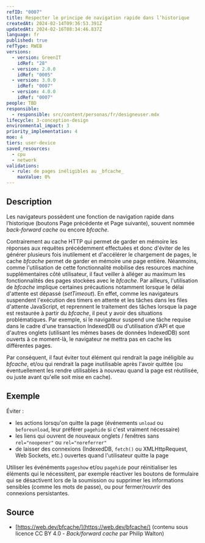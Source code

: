 ```yaml
---
refID: "0007"
title: Respecter le principe de navigation rapide dans l’historique
createdAt: 2024-02-14T09:36:53.391Z
updatedAt: 2024-02-16T08:34:46.837Z
language: fr
published: true
refType: RWEB
versions:
  - version: GreenIT
    idRef: "28"
  - version: 2.0.0
    idRef: "0005"
  - version: 3.0.0
    idRef: "0007"
  - version: 4.0.0
    idRef: "0007"
people: TBD
responsible:
  - responsible: src/content/personas/fr/designeuser.mdx
lifecycle: 3-conception-design
environmental_impact: 3
priority_implementation: 4
moe: 4
tiers: user-device
saved_resources:
  - cpu
  - network
validations:
  - rule: de pages inéligibles au _bfcache_
    maxValue: 0%
---
```


## Description

Les navigateurs possèdent une fonction de navigation rapide dans l’historique (boutons Page précédente et Page suivante),
souvent nommée _back-forward cache_ ou encore _bfcache_.

Contrairement au cache HTTP qui permet de garder en mémoire les réponses aux requêtes précédemment effectuées et donc d'éviter de les générer plusieurs fois inutilement et d'accélérer le chargement de pages, le cache _bfcache_ permet de garder en mémoire une page entière.
Néanmoins, comme l'utilisation de cette fonctionnalité mobilise des resources machine supplémentaires côté utilisateur, il faut veiller à alléger au maximum les fonctionnalités des pages stockées avec le _bfcache_.
Par ailleurs, l'utilisation de _bfcache_ implique certaines précautions notamment lorsque le délai d'attente est dépassé (_setTimeout_).
En effet, comme les navigateurs suspendent l'exécution des timers en attente et les tâches dans les files d'attente JavaScript, et reprennent le traitement des tâches lorsque la page est restaurée à partir du _bfcache_, il peut y avoir des situations problématiques.
Par exemple, si le navigateur suspend une tâche requise dans le cadre d'une transaction IndexedDB ou d'utilisation d'API et que d'autres onglets (utilisant les mêmes bases de données IndexedDB) sont ouverts à ce moment-là, le navigateur ne mettra pas en cache les différentes pages.

Par conséquent, il faut éviter tout élément qui rendrait la page inéligible au _bfcache_,
et/ou qui rendrait la page inutilisable après l'avoir quittée
(ou éventuellement les rendre utilisables à nouveau quand la page est réutilisée, ou juste avant qu'elle soit mise en cache).

## Exemple

Éviter :

- les actions lorsqu'on quitte la page (événements `unload` ou `beforeunload`, leur préférer `pagehide` si c'est vraiment nécessaire)
- les liens qui ouvrent de nouveaux onglets / fenêtres sans `rel="noopener"` ou `rel="noreferrer"`
- de laisser des connexions (IndexedDB, `fetch()` ou XMLHttpRequest, Web Sockets, etc.) ouvertes quand l'utilisateur quitte la page

Utiliser les événéments `pageshow` et/ou `pagehide` pour réinitialiser les éléments qui le nécessitent,
par exemple réactiver les boutons de formulaire qui se désactivent lors de la soumission
ou supprimer les informations sensibles (comme les mots de passe),
ou pour fermer/rouvrir des connexions persistantes.

## Source

- [https://web.dev/bfcache/](https://web.dev/bfcache/) (contenu sous licence CC BY 4.0 - _Back/forward cache_ par Philip Walton)
